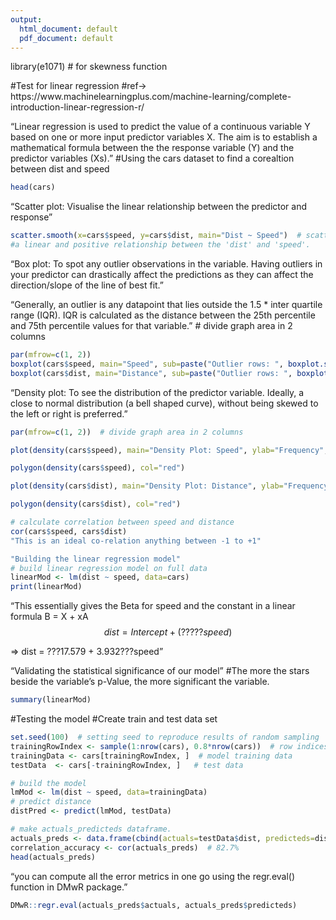 ```yaml
---
output:
  html_document: default
  pdf_document: default
---
```

library(e1071)  # for skewness function

#Test for linear regression
#ref-> https://www.machinelearningplus.com/machine-learning/complete-introduction-linear-regression-r/

"Linear regression is used to predict the value of a
continuous variable Y based on one or more input predictor variables X. 
The aim is to establish a mathematical formula between the 
the response variable (Y) and the predictor variables (Xs)."
#Using the cars dataset to find a corealtion between dist and speed

```r
head(cars)
```

"Scatter plot: Visualise the linear relationship between the predictor and response"
```r

scatter.smooth(x=cars$speed, y=cars$dist, main="Dist ~ Speed")  # scatterplot
#a linear and positive relationship between the 'dist' and 'speed'.

```


"Box plot: To spot any outlier observations in the variable. Having outliers in your predictor can drastically affect 
the predictions as they can affect the direction/slope of the line of best fit."



"Generally, an outlier is any datapoint that lies outside the
  1.5 * inter quartile range (IQR).
  IQR is calculated as the distance between the 25th percentile and
  75th percentile values for that variable."
# divide graph area in 2 columns
```r
par(mfrow=c(1, 2))  
boxplot(cars$speed, main="Speed", sub=paste("Outlier rows: ", boxplot.stats(cars$speed)$out))  # box plot for 'speed'
boxplot(cars$dist, main="Distance", sub=paste("Outlier rows: ", boxplot.stats(cars$dist)$out))  # box plot for 'distance'

```

"Density plot: To see the distribution of the predictor variable. Ideally,
a close to normal distribution (a bell shaped curve), 
without being skewed to the left or right is preferred."

```r
par(mfrow=c(1, 2))  # divide graph area in 2 columns

plot(density(cars$speed), main="Density Plot: Speed", ylab="Frequency", sub=paste("Skewness:", round(e1071::skewness(cars$speed), 2)))  # density plot for 'speed'

polygon(density(cars$speed), col="red")

plot(density(cars$dist), main="Density Plot: Distance", ylab="Frequency", sub=paste("Skewness:", round(e1071::skewness(cars$dist), 2)))  # density plot for 'dist'

polygon(density(cars$dist), col="red")
```


```r
# calculate correlation between speed and distance 
cor(cars$speed, cars$dist) 
"This is an ideal co-relation anything between -1 to +1"

"Building the linear regression model"
# build linear regression model on full data
linearMod <- lm(dist ~ speed, data=cars) 
print(linearMod)

```



"This essentially gives the Beta for speed and the constant in a linear
formula B = X + xA
$$dist = Intercept + (?? ??? speed)$$

=> dist = ???17.579 + 3.932???speed"


"Validating the statistical significance of our model"
#The more the stars beside the variable's p-Value, the more significant the variable.
```r
summary(linearMod)

```

#Testing the model
#Create train and test data set
```r

set.seed(100)  # setting seed to reproduce results of random sampling
trainingRowIndex <- sample(1:nrow(cars), 0.8*nrow(cars))  # row indices for training data
trainingData <- cars[trainingRowIndex, ]  # model training data
testData  <- cars[-trainingRowIndex, ]   # test data
```

```r

# build the model
lmMod <- lm(dist ~ speed, data=trainingData)  
# predict distance
distPred <- predict(lmMod, testData)
```

```r

# make actuals_predicteds dataframe.
actuals_preds <- data.frame(cbind(actuals=testData$dist, predicteds=distPred))  
correlation_accuracy <- cor(actuals_preds)  # 82.7%
head(actuals_preds)

```


"you can compute all the error metrics in one 
go using the regr.eval() function in DMwR package."
```r

DMwR::regr.eval(actuals_preds$actuals, actuals_preds$predicteds)
```

